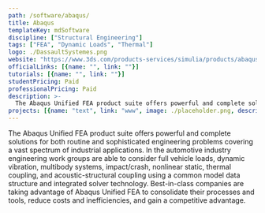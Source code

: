 ```yaml
---
path: /software/abaqus/
title: Abaqus
templateKey: mdSoftware
discipline: ["Structural Engineering"]
tags: ["FEA", "Dynamic Loads", "Thermal"]
logo: ./DassaultSystemes.png
website: "https://www.3ds.com/products-services/simulia/products/abaqus/"
officialLinks: [{name: "", link: ""}]
tutorials: [{name: "", link: ""}]
studentPricing: Paid
professionalPricing: Paid
description: >-
  The Abaqus Unified FEA product suite offers powerful and complete solutions for both routine and sophisticated engineering problems covering a vast spectrum of industrial applications. In the automotive industry engineering work groups are able to consider full vehicle loads, dynamic vibration, multibody systems, impact/crash, nonlinear static, thermal coupling, and acoustic-structural coupling using a common model data structure and integrated solver technology. Best-in-class companies are taking advantage of Abaqus Unified FEA to consolidate their processes and tools, reduce costs and inefficiencies, and gain a competitive advantage.
projects: [{name: "text", link: "www", image: ./placeholder.png, description: "blah blah"}]
---
```


The Abaqus Unified FEA product suite offers powerful and complete solutions for both routine and sophisticated engineering problems covering a vast spectrum of industrial applications. In the automotive industry engineering work groups are able to consider full vehicle loads, dynamic vibration, multibody systems, impact/crash, nonlinear static, thermal coupling, and acoustic-structural coupling using a common model data structure and integrated solver technology. Best-in-class companies are taking advantage of Abaqus Unified FEA to consolidate their processes and tools, reduce costs and inefficiencies, and gain a competitive advantage.
